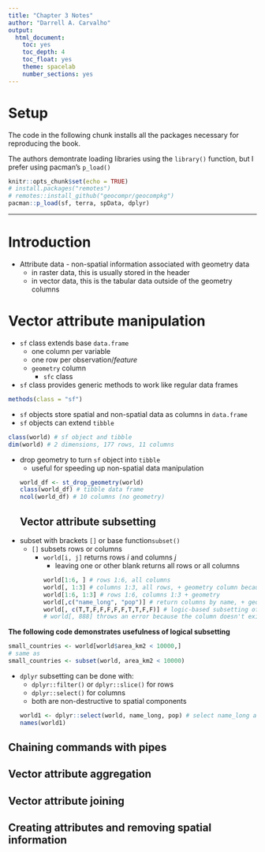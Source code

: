 ```yaml
---
title: "Chapter 3 Notes"
author: "Darrell A. Carvalho"
output:
  html_document: 
    toc: yes
    toc_depth: 4
    toc_float: yes
    theme: spacelab
    number_sections: yes
---
```

# Setup

The code in the following chunk installs all the packages necessary for reproducing the book.

The authors demontrate loading libraries using the `library()` function, but I prefer using pacman's `p_load()`

```r
knitr::opts_chunk$set(echo = TRUE)
# install.packages("remotes")
# remotes::install_github("geocompr/geocompkg")
pacman::p_load(sf, terra, spData, dplyr)
```

------------------------------------------------------------------------
# Introduction
-   Attribute data - non-spatial information associated with geometry data
    - in raster data, this is usually stored in the header
    - in vector data, this is the tabular data outside of the geometry columns

# Vector attribute manipulation
-   `sf` class extends base `data.frame`
    +   one column per variable
    +   one row per observation/*feature*
    +   `geometry` column
        *   `sfc` class
-   `sf` class provides generic methods to work like regular data frames
```r
methods(class = "sf")
```
-   `sf` objects store spatial and non-spatial data as columns in `data.frame`
-   `sf` objects can extend `tibble`
```r
class(world) # sf object and tibble
dim(world) # 2 dimensions, 177 rows, 11 columns
```
-   drop geometry to turn `sf` object into `tibble`
    - useful for speeding up non-spatial data manipulation
```r
world_df <- st_drop_geometry(world)
class(world_df) # tibble data frame
ncol(world_df) # 10 columns (no geometry)
```
## Vector attribute subsetting
-   subset with brackets `[]` or base function`subset()`
    -   `[]` subsets rows or columns
        - `world[i, j]` returns rows *i* and columns *j*
            -   leaving one or other blank returns all rows or all columns
```r
world[1:6, ] # rows 1:6, all columns
world[, 1:3] # columns 1:3, all rows, + geometry column because 'sticky' sf
world[1:6, 1:3] # rows 1:6, columns 1:3 + geometry
world[,c("name_long", "pop")] # return columns by name, + geometry
world[, c(T,T,F,F,F,F,F,T,T,F,F)] # logic-based subsetting of columns
# world[, 888] throws an error because the column doesn't exist
```


**The following code demonstrates usefulness of logical subsetting**
```r
small_countries <- world[world$area_km2 < 10000,]
# same as
small_countries <- subset(world, area_km2 < 10000)
```

-   `dplyr` subsetting can be done with:
    -   `dplyr::filter()` or `dplyr::slice()` for rows
    -   `dplyr::select()` for columns
    - both are non-destructive to spatial components
```r
world1 <- dplyr::select(world, name_long, pop) # select name_long and pop cols
names(world1)
```

## Chaining commands with pipes
## Vector attribute aggregation
## Vector attribute joining
## Creating attributes and removing spatial information
